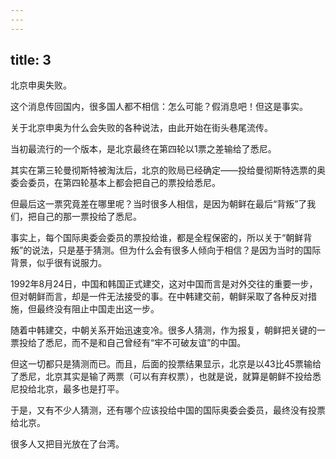 ```yaml
---
---
---
```

title: 3
---



北京申奥失败。

这个消息传回国内，很多国人都不相信：怎么可能？假消息吧！但这是事实。

关于北京申奥为什么会失败的各种说法，由此开始在街头巷尾流传。

当初最流行的一个版本，是北京最终在第四轮以1票之差输给了悉尼。

其实在第三轮曼彻斯特被淘汰后，北京的败局已经确定——投给曼彻斯特选票的奥委会委员，在第四轮基本上都会把自己的票投给悉尼。

但最后这一票究竟差在哪里呢？当时很多人相信，是因为朝鲜在最后“背叛”了我们，把自己的那一票投给了悉尼。

事实上，每个国际奥委会委员的票投给谁，都是全程保密的，所以关于“朝鲜背叛”的说法，只是基于猜测。但为什么会有很多人倾向于相信？是因为当时的国际背景，似乎很有说服力。

1992年8月24日，中国和韩国正式建交，这对中国而言是对外交往的重要一步，但对朝鲜而言，却是一件无法接受的事。在中韩建交前，朝鲜采取了各种反对措施，但最终没有阻止中国走出这一步。

随着中韩建交，中朝关系开始迅速变冷。很多人猜测，作为报复，朝鲜把关键的一票投给了悉尼，而不是和自己曾经有“牢不可破友谊”的中国。

但这一切都只是猜测而已。而且，后面的投票结果显示，北京是以43比45票输给了悉尼，北京其实是输了两票（可以有弃权票），也就是说，就算是朝鲜不投给悉尼投给北京，最多也是打平。

于是，又有不少人猜测，还有哪个应该投给中国的国际奥委会委员，最终没有投票给北京。

很多人又把目光放在了台湾。